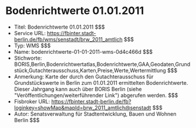 # Bodenrichtwerte 01.01.2011
- Titel: Bodenrichtwerte 01.01.2011 $$$
- Service URL: https://fbinter.stadt-berlin.de/fb/wms/senstadt/brw_2011_amtlich $$$
- Typ: WMS $$$
- Name: bodenrichtwerte-01-01-2011-wms-0d4c466d $$$
- Stichworte: BORIS,Berlin,Bodenrichtwertatlas,Bodenrichtwerte,GAA,Geodaten,Grundstück,Gutachterausschuss,Karten,Preise,Werte,Wertermittlung $$$
- Anmerkung: Karte der durch den Gutachterausschuss für Grundstückswerte in Berlin zum 01.01.2011 ermittelten Bodenrichtwerte. Dieser Jahrgang kann auch über BORIS Berlin (siehe "Veröffentlichungen/weiterführender Link") abgerufen werden. $$$
- Fisbroker URL: https://fbinter.stadt-berlin.de/fb?loginkey=showMap&mapId=brw_2011_amtlich@senstadt $$$
- Autor: Senatsverwaltung für Stadtentwicklung, Bauen und Wohnen Berlin $$$
